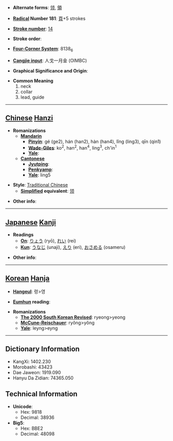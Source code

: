 * '''Alternate forms''': [[领]], [[領]]

* '''[[Wiktionary:Chinese radical index| Radical]] Number 181''': [[Wiktionary:Chinese radical index 頁|頁]]+5 strokes

* '''[[Wiktionary:Chinese total strokes index|Stroke number]]''': [[Wiktionary:Chinese total strokes index 14|14]]

* '''Stroke order''': 

* '''[[Wiktionary:Chinese four corner index|Four-Corner System]]''': 8138<sub>6</sub>

* '''[[Wiktionary:Chinese Cangjie index|Cangjie input]]''': 人戈一月金 (OIMBC)

* '''Graphical Significance and Origin''': 

* '''Common Meaning'''
*#neck
*# collar
*# lead, guide


----

== [[Chinese]] [[Hanzi]] ==

* '''Romanizations'''
** '''[[Mandarin]]'''
*** '''[[Pinyin]]''': gé (ge2), hán (han2), hàn (han4), lǐng (ling3), qīn (qin1)
*** '''[[Wade-Giles]]''': ko<sup>2</sup>, han<sup>2</sup>, han<sup>4</sup>, ling<sup>3</sup>, ch'in<sup>1</sup>
*** '''[[Yale]]''': 
** '''[[Cantonese]]'''
*** '''[[Jyutping]]''':
*** '''[[Penkyamp]]''': 
*** '''[[Yale]]''': ling5

* '''Style''': [[Traditional Chinese]] 
** '''[[Simplified Chinese|Simplified]] equivalent''': [[领]]

* '''Other info''': 

----

== [[Japanese]] [[Kanji]] ==

* '''Readings'''
** '''[[On]]''': [[りょう]] (ryō), [[れい]] (rei)
** '''[[Kun]]''': [[うなじ]] (unaji), [[えり]] (eri), [[おさめる]] (osameru)

* '''Other info''':  

----

== [[Korean]] [[Hanja]] ==

* '''[[Hangeul]]''': 령>영

* '''[[Eumhun]] reading''': 

* '''Romanizations'''
** '''[[The 2000 South Korean Revised Romanization|The 2000 South Korean Revised]]''': ryeong>yeong
** '''[[McCune-Reischauer]]''': ryŏng>yŏng
** '''[[Yale]]''': leyng>eyng

----

== Dictionary Information ==

* KangXi: 1402.230
* Morobashi: 43423
* Dae Jaweon: 1919.090
* Hanyu Da Zidian: 74365.050

== Technical Information ==

* '''Unicode''':
** Hex: 9818
** Decimal: 38936
* '''Big5''':
** Hex: BBE2
** Decimal: 48098